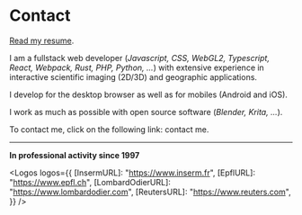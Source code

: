 

# Contact

[Read my resume](#/cv).

I am a fullstack web developer (_Javascript, CSS, WebGL2, Typescript, React, Webpack, Rust, PHP, Python, ..._)
with extensive experience in interactive scientific imaging (2D/3D) and geographic applications.

I develop for the desktop browser as well as for mobiles (Android and iOS).

I work as much as possible with open source software (_Blender, Krita, ..._).

To contact me, click on the following link: <Contact>contact me</Contact>.

---

**In professional activity since 1997**

<Logos
    logos={{
        [InsermURL]: "https://www.inserm.fr",
        [EpflURL]: "https://www.epfl.ch",
        [LombardOdierURL]: "https://www.lombardodier.com",
        [ReutersURL]: "https://www.reuters.com",
    }}
/>
